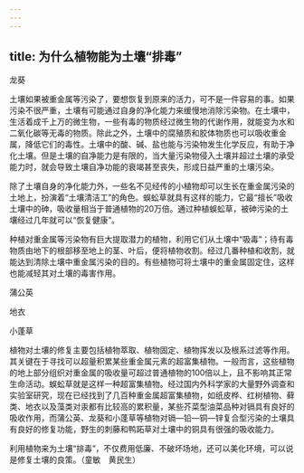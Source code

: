 ```yaml
---
---
---
```

title: 为什么植物能为土壤“排毒”
---




龙葵



土壤如果被重金属等污染了，要想恢复到原来的活力，可不是一件容易的事。如果污染不很严重，土壤有可能通过自身的净化能力来缓慢地消除污染物。在土壤中，生活着成千上万的微生物，一些有毒的物质经过微生物的代谢作用，就能变为水和二氧化碳等无毒的物质。除此之外，土壤中的腐殖质和胶体物质也可以吸收重金属，降低它们的毒性。土壤中的酸、碱、盐也能与污染物发生化学反应，有助于净化土壤。但是土壤的自净能力是有限的，当大量污染物侵入土壤并超过土壤的承受能力时，就会导致土壤自净功能的衰竭甚至丧失，形成日益严重的土壤污染。

除了土壤自身的净化能力外，一些名不见经传的小植物却可以生长在重金属污染的土地上，扮演着“土壤清洁工”的角色。蜈蚣草就具有这样的能力，它最“擅长”吸收土壤中的砷，吸收量相当于普通植物的20万倍。通过种植蜈蚣草，被砷污染的土壤经过几年就可以“恢复健康”。

种植对重金属等污染物有巨大提取潜力的植物，利用它们从土壤中“吸毒”；待有毒物质由地下的根部移至地上的茎、叶后，便将植物收割。经过几番种植和收割，就能达到清除土壤中重金属污染的目的。有些植物可将土壤中的重金属固定住，这样也能减轻其对土壤的毒害作用。

蒲公英



地衣



小蓬草



植物对土壤的修复主要包括植物萃取、植物固定、植物挥发以及根系过滤等作用。其关键在于寻找可以超量积累某些重金属元素的超富集植物。一般而言，这些植物的地上部分组织对重金属的吸收量可超过普通植物的100倍以上，且不影响其正常生命活动。蜈蚣草就是这样一种超富集植物。经过国内外科学家的大量野外调查和实验室研究，现在已经找到了几百种重金属超富集植物，如纸皮桦、红树植物、藓类、地衣以及藻类对汞都有比较高的累积量，某些芥菜型油菜品种对镉具有良好的吸收作用，而蒲公英、龙葵和小蓬草等植物对镉—铅—铜—锌复合型污染的土壤具有良好的修复功能，野生的刺藤和鸭跖草对土壤中的铜具有很强的吸收能力。

利用植物来为土壤“排毒”，不仅费用低廉、不破坏场地，还可以美化环境，可以说是修复土壤的良策。（童敏　黄民生）